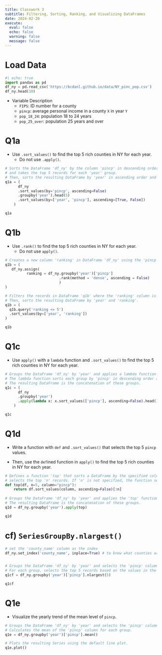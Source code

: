 ```yaml
---
title: Classwork 3
subtitle: Filtering, Sorting, Ranking, and Visualizing DataFrames
date: 2024-02-20
execute: 
  eval: false
  echo: false
  warning: false
  message: false
---
```

# Load Data

```python
#| echo: true
import pandas as pd
df_ny = pd.read_csv('https://bcdanl.github.io/data/NY_pinc_pop.csv')
df_ny.head(10)
```

-   Variable Description
    -   `FIPS`: ID number for a county
    -   `pincp`: average personal income in a county `X` in year `Y`
    -   `pop_18_24`: population 18 to 24 years
    -   `pop_25_over`: population 25 years and over

# Q1a

-   Use `.sort_values()` to find the top 5 rich counties in NY for each year.
    -   Do not use `.apply()`.

```python
# Sorts the DataFrame 'df_ny' by the column 'pincp' in descending order 
# and takes the top 5 records for each 'year' group.
# Then, sorts the resulting DataFrame by 'year' in ascending order and 'pincp' in descending order.
q1a = (
      df_ny
      .sort_values(by='pincp', ascending=False)
      .groupby('year').head(5)
      .sort_values(by=['year', 'pincp'], ascending=[True, False])
    )

q1a
```

# Q1b

-   Use `.rank()` to find the top 5 rich counties in NY for each year.
    -   Do not use `apply()`.

```python
# Creates a new column 'ranking' in DataFrame 'df_ny' using the 'pincp' column to calculate rankings within each 'year' group
q1b = (
   df_ny.assign(
          ranking = df_ny.groupby('year')['pincp']
                         .rank(method = 'dense', ascending = False)
                         )
)

# Filters the records in DataFrame 'q1b' where the 'ranking' column is less than or equal to 5.
# Then, sorts the resulting DataFrame by 'year' and 'ranking'.
q1b = (
  q1b.query('ranking <= 5')
  .sort_values(by=['year', 'ranking'])
)

q1b
```

# Q1c

-   Use `apply()` with a `lambda` function and `.sort_values()` to find the top 5 rich counties in NY for each year.

```python
# Groups the DataFrame 'df_ny' by 'year' and applies a lambda function on each group.
# The lambda function sorts each group by 'pincp' in descending order and selects the top 5 records.
# The resulting DataFrame is the concatenation of these groups.
q1c = (
      df_ny
      .groupby('year')
      .apply(lambda x: x.sort_values(['pincp'], ascending=False).head())
    )

q1c
```

# Q1d

-   Write a function with `def` and `.sort_values()` that selects the top 5 `pincp` values.

-   Then, use the `def`ined function in `apply()` to find the top 5 rich counties in NY for each year.

```python
# Defines a function 'top' that sorts a DataFrame by the specified column in descending order and 
# selects the top 'n' records. If 'n' is not specified, the function selects the top 5 records.
def top(df, n=5, column="pincp"):
    return df.sort_values(column, ascending=False)[:n]
  
# Groups the DataFrame 'df_ny' by 'year' and applies the 'top' function on each group.
# The resulting DataFrame is the concatenation of these groups.
q1d = df_ny.groupby('year').apply(top)

q1d
```

# cf) `SeriesGroupBy.nlargest()`

```python
# set the 'county_name' column as the index
df_ny.set_index('county_name', inplace=True) # to know what counties are corresponding to selected rows after `SeriesGroupBy.nlargest()` operation.


# Groups the DataFrame 'df_ny' by 'year' and selects the 'pincp' column of each group.
# For each group, selects the top 5 records based on the values in the 'pincp' column.
q1cf = df_ny.groupby('year')['pincp'].nlargest(5)

q1cf
```

# Q1e

-   Visualize the yearly trend of the mean level of `pincp`.

```python
# Groups the DataFrame 'df_ny' by 'year' and selects the 'pincp' column of each group.
# Calculates the mean of the 'pincp' column for each group.
q1e = df_ny.groupby('year')['pincp'].mean()

# Plots the resulting Series using the default line plot.
q1e.plot()

```
